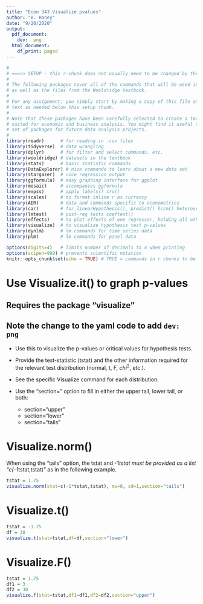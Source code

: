 ```yaml
---
title: "Econ 343 Visualize pvalues"
author: "B. Haney"
date: "9/20/2020"
output:
  pdf_document: 
    dev:  png
  html_document:
    df_print: paged
---
```


```r
#
# ===>> SETUP - this r-chunk does not usually need to be changed by the student.
#
# The following packages cover all of the commands that will be used in this class,
# as well as the files from the Wooldridge textbook.
# 
# For any assignment, you simply start by making a copy of this file and add the R chunks and
# text as needed below this setup chunk. 
#
# Note that these packages have been carefully selected to create a toolkit that is ideally
# suited for economic and business analysis. You might find it useful to keep this template and
# set of packages for future data analysis projects.
#
library(readr)      # for reading in .csv files
library(tidyverse)  # data wrangling
library(dplyr)      # for filter and select commands. etc.
library(wooldridge) # datasets in the textbook
library(stats)      # basic statistic commands
library(DataExplorer) # nice commands to learn about a new data set
library(stargazer)  # nice regression output
library(ggformula)  # easy graphing interface for ggplot
library(mosaic)     # accompanies ggformula
library(expss)      # apply_labels() cro()
library(scales)     # to format inline r as currency
library(AER)        # data and commands specific to econometrics
library(car)        # for linearHypothesis(), predict() hccm() heterosced and qqPlot()
library(lmtest)     # post-reg tests coeftest()
library(effects)    # to plot effects of one regressor, holding all others constant
library(visualize)  # to visualize hypothesis test p-values
library(dynlm)      # lm commands for time series data
library(plm)        # lm commands for panel data

options(digits=4)   # limits number of decimals to 4 when printing
options(scipen=999) # prevents scientific notation
knitr::opts_chunk$set(echo = TRUE) # TRUE = commands in r chunks to be echoed in outfile
```
# Use Visualize.it() to graph p-values

## Requires the package "visualize"

## Note the change to the yaml code to add `dev:  png`

- Use this to visualize the p-values or critical values for hypothesis tests.

- Provide the test-statistic (tstat) and the other information 
required for the relevant test distribution (normal, t, F, $chi^2$, etc.).

- See the specific Visualize command for each distribution.

- Use the "section=" option to fill in either the upper tail,
lower tail, or both:
  - section="upper"
  - section="lower"
  - section="tails"

\newpage

# Visualize.norm()

When using the "tails" option, the tstat and -1*tstat must be
provided as a list "c(-1*tstat,tstat)" as in the following example.
```r
tstat = 1.75
visualize.norm(stat=c(-1*tstat,tstat), mu=0, sd=1,section="tails")
```
\newpage
# Visualize.t() 

```r
tstat = -1.75
df = 30
visualize.t(stat=tstat,df=df,section="lower")
```
\newpage
# Visualize.F()

```r
tstat = 1.75
df1 = 3
df2 = 30
visualize.f(stat=tstat,df1=df1,df2=df2,section="upper")
```

